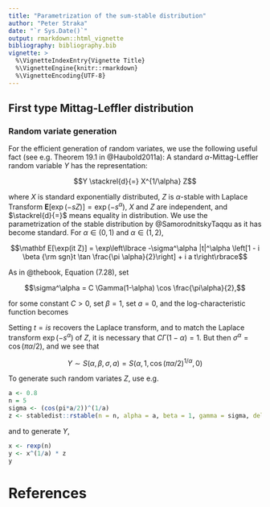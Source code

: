 ```yaml
---
title: "Parametrization of the sum-stable distribution"
author: "Peter Straka"
date: "`r Sys.Date()`"
output: rmarkdown::html_vignette
bibliography: bibliography.bib
vignette: >
  %\VignetteIndexEntry{Vignette Title}
  %\VignetteEngine{knitr::rmarkdown}
  %\VignetteEncoding{UTF-8}
---
```


## First type Mittag-Leffler distribution

### Random variate generation

For the efficient generation of random variates, we use the following useful fact
(see e.g. Theorem 19.1 in @Haubold2011a):
A standard $\alpha$-Mittag-Leffler random variable $Y$ has the representation: 

$$Y \stackrel{d}{=} X^{1/\alpha} Z$$

where $X$ is standard exponentially distributed, $Z$ is $\alpha$-stable with 
Laplace Transform $\mathbf E[\exp(-sZ)] = \exp(-s^\alpha)$, 
$X$ and $Z$ are independent, and $\stackrel{d}{=}$ means equality in distribution.
We use the parametrization of the stable distribution by @SamorodnitskyTaqqu 
as it has become standard. For $\alpha \in (0,1)$ and $\alpha \in (1,2)$, 

$$\mathbf E[\exp(it Z)] = \exp\left\lbrace -\sigma^\alpha |t|^\alpha
\left[1 - i \beta {\rm sgn}t \tan \frac{\pi \alpha}{2}\right]
+ i a t\right\rbrace$$

As in @thebook, Equation (7.28), set 

$$\sigma^\alpha = C \Gamma(1-\alpha) \cos \frac{\pi\alpha}{2},$$

for some constant $C > 0$, set $\beta = 1$, set $a = 0$, 
and the log-characteristic function becomes 

\begin{align}
-C \frac{\Gamma(2-\alpha)}{1-\alpha} \cos \frac{\pi\alpha}{2}
|t|^\alpha
\left[1 - i\, {\rm sgn}(t) \tan \frac{\pi \alpha}{2}\right]
\\
= -C \Gamma(1-\alpha)|t|^\alpha \left[ \cos \frac{\pi \alpha}{2}
- i\,{\rm sgn}(t) \sin \frac{\pi \alpha}{2}\right]
\\
= -C \Gamma(1-\alpha)|t|^\alpha\left(\exp(-i {\rm sgn}(t) \pi/2)\right)^\alpha
\\
= -C \Gamma(1-\alpha)(-i |t| {\rm sgn}(t))^\alpha
\\
= -C \Gamma(1-\alpha)(-it)^\alpha
\end{align}

Setting $t = is$ recovers the Laplace transform, and to match the
Laplace transform $\exp(-s^\alpha)$ of $Z$, it is necessary that
$C \Gamma(1-\alpha) = 1$. 
But then $\sigma^\alpha = \cos(\pi \alpha/2)$, and we see that

$$Y \sim S(\alpha, \beta, \sigma, a) 
= S(\alpha, 1, \cos(\pi\alpha/2)^{1/\alpha}, 0)$$

To generate such random variates $Z$, use e.g.

```r
a <- 0.8
n = 5
sigma <- (cos(pi*a/2))^(1/a)
z <- stabledist::rstable(n = n, alpha = a, beta = 1, gamma = sigma, delta = 0, pm = 1)
```

and to generate $Y$, 

```r
x <- rexp(n)
y <- x^(1/a) * z
y
```



# References